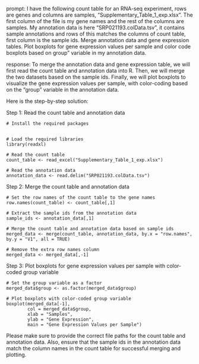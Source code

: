 prompt:
I have the following count table for an RNA-seq experiment, rows are genes and columns are samples, "Supplementary_Table_1_exp.xlsx". The first column of the file is my gene names and the rest of the columns are samples. My annotation data is here  "SRP021193.colData.tsv", it contains sample annotations and rows of this matches the columns of count table, first column is the sample ids. Merge annotation data and gene expression tables. Plot boxplots for gene expression values per sample and color code boxplots based on group" variable in my annotation data.

response:
To merge the annotation data and gene expression table, we will first read the count table and annotation data into R. Then, we will merge the two datasets based on the sample ids. Finally, we will plot boxplots to visualize the gene expression values per sample, with color-coding based on the "group" variable in the annotation data.

Here is the step-by-step solution:

Step 1: Read the count table and annotation data
```
# Install the required packages


# Load the required libraries
library(readxl)

# Read the count table
count_table <- read_excel("Supplementary_Table_1_exp.xlsx")

# Read the annotation data
annotation_data <- read.delim("SRP021193.colData.tsv")
```

Step 2: Merge the count table and annotation data
```
# Set the row names of the count table to the gene names
row.names(count_table) <- count_table[,1]

# Extract the sample ids from the annotation data
sample_ids <- annotation_data[,1]

# Merge the count table and annotation data based on sample ids
merged_data <- merge(count_table, annotation_data, by.x = "row.names", by.y = "V1", all = TRUE)

# Remove the extra row names column
merged_data <- merged_data[,-1]
```

Step 3: Plot boxplots for gene expression values per sample with color-coded group variable
```
# Set the group variable as a factor
merged_data$group <- as.factor(merged_data$group)

# Plot boxplots with color-coded group variable
boxplot(merged_data[-1], 
        col = merged_data$group,
        xlab = "Samples",
        ylab = "Gene Expression",
        main = "Gene Expression Values per Sample")
```

Please make sure to provide the correct file paths for the count table and annotation data. Also, ensure that the sample ids in the annotation data match the column names in the count table for successful merging and plotting.
